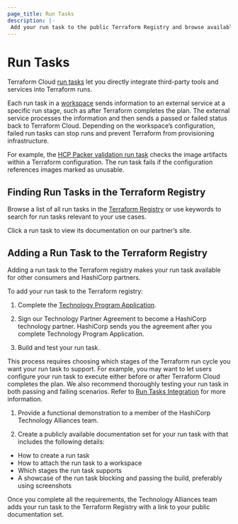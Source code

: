 ```yaml
---
page_title: Run Tasks
description: |-
 Add your run task to the public Terraform Registry and browse available run tasks and their documentation.
---
```


# Run Tasks
Terraform Cloud [run tasks](/cloud-docs/workspaces/settings/run-tasks) let you directly integrate third-party tools and services into Terraform runs. 

Each run task in a [workspace](/terraform/cloud-docs/workspaces) sends information to an external service at a specific run stage, such as after Terraform completes the plan. The external service processes the information and then sends a passed or failed status back to Terraform Cloud. Depending on the workspace’s configuration, failed run tasks can stop runs and prevent Terraform from provisioning infrastructure. 

For example, the [HCP Packer validation run task](/hcp/docs/packer/manage-image-use/terraform-cloud-run-tasks) checks the image artifacts within a Terraform configuration. The run task fails if the configuration references images marked as unusable.

## Finding Run Tasks in the Terraform Registry

Browse a list of all run tasks in the [Terraform Registry](https://registry.terraform.io/browse/run-tasks) or use keywords to search for run tasks relevant to your use cases.

Click a run task to view its documentation on our partner’s site.

## Adding a Run Task to the Terraform Registry

Adding a run task to the Terraform registry makes your run task available for other consumers and HashiCorp partners.

To add your run task to the Terraform registry:

1. Complete the [Technology Program Application](https://www.hashicorp.com/go/tech-partner).

1. Sign our Technology Partner Agreement to become a HashiCorp technology partner. HashiCorp sends you the agreement after you complete Technology Program Application.

1. Build and test your run task. 

This process requires choosing which stages of the Terraform run cycle you want your run task to support. For example, you may want to let users configure your run task to execute either before or after Terraform Cloud completes the plan. We also recommend thoroughly testing your run task in both passing and failing scenarios. Refer to [Run Tasks Integration](cloud-docs/api-docs/run-tasks/run-task-stages-and-results) for more information.

1. Provide a functional demonstration to a member of the HashiCorp Technology Alliances team. 

1. Create a publicly available documentation set for your run task with that includes the following details:
  - How to create a run task
  - How to attach the run task to a workspace
  - Which stages the run task supports
  - A showcase of the run task blocking and passing the build, preferably using screenshots

Once you complete all the requirements, the Technology Alliances team adds your run task to the Terraform Registry with a link to your public documentation set.
